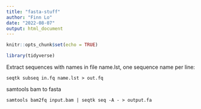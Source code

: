 ```yaml
---
title: "fasta-stuff"
author: "Finn Lo"
date: "2022-08-07"
output: html_document
---
```


```r
knitr::opts_chunk$set(echo = TRUE)
```

```r
library(tidyverse)
```


Extract sequences with names in file name.lst, one sequence name per line:

    seqtk subseq in.fq name.lst > out.fq

samtools bam to fasta

    samtools bam2fq input.bam | seqtk seq -A - > output.fa